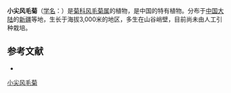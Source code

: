 {{Speciesbox
| name = 小尖风毛菊
| status = 
| status_system = 
| image =
| genus = Saussurea
| species = mucronulata
| authority = Lipsch.
}}

'''小尖风毛菊'''（[[学名|学名]]：{{lang|la|''Saussurea mucronulata''}}）是[[菊科|菊科]][[风毛菊属|风毛菊属]]的植物，是中国的特有植物。分布于[[中国大陆|中国大陆]]的[[新疆|新疆]]等地，生长于海拔3,000米的地区，多生在山谷峭壁，目前尚未由人工引种栽培。

== 参考文献 ==
<div class="references-small">
* {{cite web| url =http://www.bioinfo.cn/db05/KmzwSpecies.php?action=view&id=4762| title =小尖风毛菊| work =《中国高等植物数据库全库》| publisher =中国科学院微生物研究所| author =昆明植物研究所| accessdate =2009-02-24| deadurl =yes| archiveurl =https://web.archive.org/web/20160305091201/http://www.bioinfo.cn/db05/KmzwSpecies.php?action=view&id=4762| archivedate =2016-03-05}}
</div>
{{Taxonbar|from=Q10958778}}

[[Category:风毛菊属|小尖风毛菊]]


{{植物小作品}}